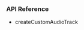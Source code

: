 <PlatformWrapper platform="web">

### API Reference

- <Link to="{{Global.API_REF_WEB_ROOT_VOICE_SDK}}/interfaces/iagorartc.html#createcustomaudiotrack">createCustomAudioTrack</Link>

</PlatformWrapper>
